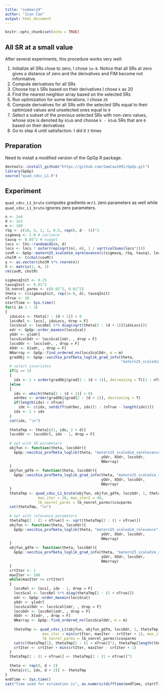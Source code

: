 ```yaml
---
title: "summary9"
author: "Jian Cao"
output: html_document
---
```


```r
knitr::opts_chunk$set(echo = TRUE)
```

## All SR at a small value

After several experiments, this procedure works very well:

1. Initialize all SRs close to zero, I chose `1e-8`. Notice that all SRs at zero gives a distance of zero and the derivatives and FIM become not informative.
2. Compute derivatives for all SRs
3. Choose top `k` SRs based on their derivatives I chose `k` as 20
4. Find the nearest neighbor array based on the selected SRs
5. Run optimization for some iterations. I chose `20`
6. Compute derivatives for all SRs with the selected SRs equal to their optimized values and unselected ones equal to `0`
7. Select a subset of the previous selected SRs with non-zero values, whose size is denoted by `kSub` and choose `k - kSub` SRs that are `0` based on their derivatives
8. Go to step 4 until satisfaction. I did it `3` times

## Preparation
Need to install a modified version of the GpGp R package.
```r
devtools::install_github("https://github.com/SamCao1991/GpGp.git")
library(GpGp)
source("quad_cdsc_L1.R")
```

## Experiment
`quad_cdsc_L1_brute` computes gradients w.r.t. zero parameters as well while `quad_cdsc_L1_brute` ignores zero parameters.
```r
n <- 1e4
d <- 1e3
m <- 100
rSq <- c(10, 5, 2, 1, 0.5, rep(0, d - 5))^2
sigmasq <- 1.0 # variance
tausq <- 0.05^2 # nugget
locs <- lhs::randomLHS(n, d)
locs <- locs * outer(rep(sqrt(n), n), 1 / sqrt(colSums(locs^2)))
covM <- GpGp::matern25_scaledim_sqrelevance(c(sigmasq, rSq, tausq), locs)
cholM <- t(chol(covM))
y <- as.vector(cholM %*% rnorm(n))
X <- matrix(1, n, 1)
rm(covM, cholM)

sigmasqInit <- 0.25
tausqInit <- 0.01^2
lb_nonrel_parms <- c(0.01^2, 0.01^2) 
theta <- c(sigmasqInit, rep(1e-8, d), tausqInit)
nTrue <- 10
startTime <- Sys.time()
for(i in 1 : 3)
{
  idxLocs <- theta[2 : (d + 1)] > 0
  locsRel <- locs[, idxLocs, drop = F]
  locsScal <- locsRel %*% diag(sqrt(theta[2 : (d + 1)][idxLocs]))
  odr <- GpGp::order_maxmin(locsScal)
  yOdr <- y[odr]
  locsScalOdr <- locsScal[odr, , drop = F]
  locsOdr <- locs[odr, , drop = F]
  XOdr <- X[odr, , drop = F]
  NNarray <- GpGp::find_ordered_nn(locsScalOdr, m = m)
  gradObj <- GpGp::vecchia_profbeta_loglik_grad_info(theta, 
                                                     "matern25_scaledim_sqrelevance", yOdr, XOdr, locsOdr, NNarray)
  # select covariates
  if(i == 1)
  {
    idx <- 1 + order(gradObj$grad[2 : (d + 1)], decreasing = T)[1 : nTrue]
  }else
  {
    idx <- which(theta[2 : (d + 1)] > 0)
    odrDec <- order(gradObj$grad[2 : (d + 1)], decreasing = T)
    if(length(idx) < nTrue)
      idx <- c(idx, setdiff(odrDec, idx)[1 : (nTrue - length(idx))])
    idx <- 1 + idx
  }
  cat(idx, "\n")
  
  thetaTmp <- theta[c(1, idx, 2 + d)]
  locsOdr <- locsOdr[, idx - 1, drop = F]
  
  # opt with SR parameters
  objfun <- function(theta, locsOdr){
    GpGp::vecchia_profbeta_loglik(theta, "matern25_scaledim_sqrelevance",
                                            yOdr, XOdr, locsOdr, 
                                            NNarray)
  }
  objfun_gdfm <- function(theta, locsOdr){
    GpGp::vecchia_profbeta_loglik_grad_info(theta, "matern25_scaledim_sqrelevance",
                                            yOdr, XOdr, locsOdr, 
                                            NNarray)
  }
  thetaTmp <- quad_cdsc_L1_brute(objfun, objfun_gdfm, locsOdr, 1, thetaTmp, 0, 1e-3, silent = T, 
               max_iter = 20, max_iter2 = 40, 
               lb_nonrel_parms = lb_nonrel_parms)$covparms
  cat(thetaTmp, "\n")
  
  # opt with relevance parameters
  thetaTmp[2 : (1 + nTrue)] <- sqrt(thetaTmp[2 : (1 + nTrue)])
  objfun <- function(theta, locsOdr){
    GpGp::vecchia_profbeta_loglik(theta, "matern25_scaledim_relevance",
                                            yOdr, XOdr, locsOdr,
                                            NNarray)
  }
  objfun_gdfm <- function(theta, locsOdr){
    GpGp::vecchia_profbeta_loglik_grad_info(theta, "matern25_scaledim_relevance",
                                            yOdr, XOdr, locsOdr,
                                            NNarray)
  }
  crtIter <- 1
  maxIter <- 100
  while(maxIter >= crtIter)
  {
    locsRel <- locs[, idx - 1, drop = F]
    locsScal <- locsRel %*% diag(thetaTmp[2 : (1 + nTrue)])
    odr <- GpGp::order_maxmin(locsScal)
    yOdr <- y[odr]
    locsScalOdr <- locsScal[odr, , drop = F]
    locsOdr <- locsRel[odr, , drop = F]
    XOdr <- X[odr, , drop = F]
    NNarray <- GpGp::find_ordered_nn(locsScalOdr, m = m)
    
    thetaTmp <- quad_cdsc_L1(objfun, objfun_gdfm, locsOdr, 1, thetaTmp, 1, 1e-3, silent = T, 
                 max_iter = min(crtIter, maxIter - crtIter + 1), max_iter2 = 40, 
                 lb_nonrel_parms = lb_nonrel_parms)$covparms
    cat(c(thetaTmp[1], thetaTmp[2 : (1 + nTrue)]^2, thetaTmp[length(thetaTmp)]), "\n")
    crtIter <- crtIter + min(crtIter, maxIter - crtIter + 1)
  }
  thetaTmp[2 : (1 + nTrue)] <- thetaTmp[2 : (1 + nTrue)]^2
  
  theta <- rep(0, d + 2)
  theta[c(1, idx, d + 2)] <- thetaTmp
}
endTime <- Sys.time()
cat("Time used for estimation is", as.numeric(difftime(endTime, startTime, units = "secs")), "seconds\n")
```







